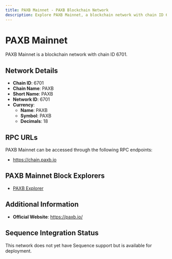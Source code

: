 ```yaml
--- 
title: PAXB Mainnet - PAXB Blockchain Network
description: Explore PAXB Mainnet, a blockchain network with chain ID 6701. Learn about its native currency, PAXB, and how to interact with the network.
---
```


# PAXB Mainnet

PAXB Mainnet is a blockchain network with chain ID 6701.

## Network Details

- **Chain ID**: 6701
- **Chain Name**: PAXB
- **Short Name**: PAXB
- **Network ID**: 6701
- **Currency**: 
  - **Name**: PAXB
  - **Symbol**: PAXB
  - **Decimals**: 18

## RPC URLs

PAXB Mainnet can be accessed through the following RPC endpoints:

- https://chain.paxb.io

## PAXB Mainnet Block Explorers

- [PAXB Explorer](https://scan.paxb.io)

## Additional Information

- **Official Website**: https://paxb.io/

## Sequence Integration Status

This network does not yet have Sequence support but is available for deployment.
